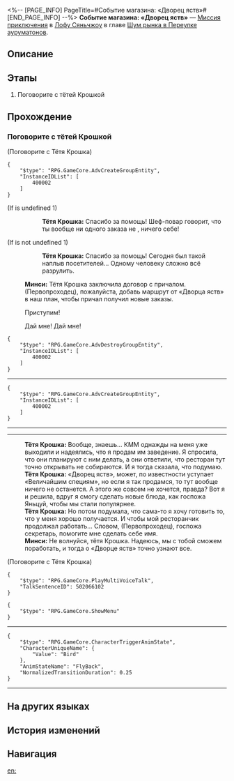 <%-- [PAGE_INFO]
PageTitle=#Событие магазина: «Дворец яств»#
[END_PAGE_INFO] --%>
{{Дополнить|Диалоги.}}
{{Миссия Инфобокс
|id              = 8003243
|Название        = 
|Изображение     = Миссия Событие магазина «Дворец яств».png
|Тип             = Миссия приключения
|Событие         = 
|Глава           = Шум рынка в Переулке ауруматонов
|Условия         = Завершена [[Миссия приключения]] «[[Событие магазина: «Дворец яств»]]»
|Персонажи       = Минси; Первопроходец; Тётя Крошка
|СтартЛокация    = [[Лофу Сяньчжоу]] — [[Переулок ауруматонов]]
|Мир             = Лофу Сяньчжоу
|Предыдущая      = 
|Следующая       = 
|Награды         = Утраченный кристалл*2; Кредиты*20 000
}}
'''Событие магазина: «Дворец яств»''' — [[Миссия приключения]] в [[Лофу Сяньчжоу]] в главе [[Шум рынка в Переулке ауруматонов]].

==Описание==
{{Описание|<!--официальное описание из Перекрёстка судеб-->}}

==Этапы==
# Поговорите с тётей Крошкой

==Прохождение==
{{Дополнить}}

===Поговорите с тётей Крошкой===
{{Описание миссии|тип=Миссия приключения|локация=Переулок ауруматонов|Чтобы оживить Переулок ауруматонов, торговая гильдия стремится в полной мере использовать логистику причала и наладить тесное сотрудничество с торговцами в Переулке.<br />Торговая гильдия послала вас убедить хозяйку «Дворца яств» установить сотрудничество с гильдией. Однако сейчас у тёти Крошки хлопот полон рот...}}
{{Диалог Начало}}

;(Поговорите с Тётя Крошка)
:{{Чёрный экран|К тому времени, когда вы покончили с хлопотами и пришли в себя, Минси уже прибыла в «Дворец яств».}}
<pre>{
	"$type": "RPG.GameCore.AdvCreateGroupEntity",
	"InstanceIDList": [
		400002
	]
}</pre>
:{{Чёрный экран|К тому времени, когда вы покончили с хлопотами и пришли в себя, Минси уже прибыла в «Дворец яств».}}
:{{Чёрный экран|К тому времени, когда вы покончили с хлопотами и пришли в себя, Минси уже прибыла в «Дворец яств».}}
;(If {{F|MissionCV-8003242-undefined}} is undefined 1)
::'''Тётя Крошка:''' Спасибо за помощь! Шеф-повар говорит, что ты вообще ни одного заказа не {{MC|ж=перепутала|м=перепутал}}, ничего себе!
;(If {{F|MissionCV-8003242-undefined}} is not undefined 1)
::'''Тётя Крошка:''' Спасибо за помощь! Сегодня был такой наплыв посетителей... Одному человеку сложно всё разрулить.
:'''Минси:''' Тётя Крошка заключила договор с причалом. (Первопроходец), пожалуйста, добавь маршрут от «Дворца яств» в наш план, чтобы причал получил новые заказы.
:{{Диалог|Стрелка}} Приступим!
:{{Диалог|Стрелка}} Дай мне! Дай мне!
:{{Чёрный экран|Благодаря вашей помощи всё больше и больше людей посещают «Дворец яств».}}
<pre>{
	"$type": "RPG.GameCore.AdvDestroyGroupEntity",
	"InstanceIDList": [
		400002
	]
}</pre>
:{{Чёрный экран|Благодаря вашей помощи всё больше и больше людей посещают «Дворец яств».}}
----
<pre>{
	"$type": "RPG.GameCore.AdvCreateGroupEntity",
	"InstanceIDList": [
		400002
	]
}</pre>
----
----
:'''Тётя Крошка:''' Вообще, знаешь... КММ однажды на меня уже выходили и надеялись, что я продам им заведение. Я спросила, что они планируют с ним делать, а они ответили, что ресторан тут точно открывать не собираются. И я тогда сказала, что подумаю.
:'''Тётя Крошка:''' «Дворец яств», может, по известности уступает «Величайшим специям», но если я так продамся, то тут вообще ничего не останется. А этого же совсем не хочется, правда? Вот я и решила, вдруг я смогу сделать новые блюда, как госпожа Яньцуй, чтобы мы стали популярнее.
:'''Тётя Крошка:''' Но потом подумала, что сама-то я хочу готовить то, что у меня хорошо получается. И чтобы мой ресторанчик продолжал работать... Словом, (Первопроходец), госпожа секретарь, помогите мне сделать себе имя.
:'''Минси:''' Не волнуйся, тётя Крошка. Надеюсь, мы с тобой сможем поработать, и тогда о «Дворце яств» точно узнают все.

;(Поговорите с Тётя Крошка)
<pre>{
	"$type": "RPG.GameCore.PlayMultiVoiceTalk",
	"TalkSentenceID": 502066102
}</pre>
<pre>{
	"$type": "RPG.GameCore.ShowMenu"
}</pre>
----
<pre>{
	"$type": "RPG.GameCore.CharacterTriggerAnimState",
	"CharacterUniqueName": {
		"Value": "Bird"
	},
	"AnimStateName": "FlyBack",
	"NormalizedTransitionDuration": 0.25
}</pre>
:<!--6-second delay-->
----
{{Диалог Конец}}

==На других языках==
{{На других языках
|en   = Merchant Event: Delicacy Pavilion
|zhs  = 商铺事件•美馔阁
|zht  = 商鋪事件•美饌閣
|ja   = 店舗イベント・美饌閣
|ko   = 상점 사건•미선각
|es   = Evento de tienda: Pabellón de las Delicias
|fr   = Événement de magasin&nbsp;: Pavillon des délices
|ru   = Событие магазина: «Дворец яств»
|th   = อิเวนต์ร้านค้า: Delicacy Pavilion
|vi   = Sự Kiện Cửa Tiệm - Quán Ngon
|de   = Händlerereignis: Delikatessenpavillon
|id   = Event Toko: Delicacy Pavilion
|pt   = Evento de Comerciante: Pavilhão das Iguarias
}}

==История изменений==
{{История изменений|3.5}}

==Навигация==
{{Миссия приключения Навбокс|Глава }}

[[en:]]
